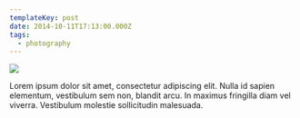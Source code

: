 ```yaml
---
templateKey: post
date: 2014-10-11T17:13:00.000Z
tags:
  - photography
---
```

![](../../static/assets/20141011-IMG_0401.jpg)

Lorem ipsum dolor sit amet, consectetur adipiscing elit. Nulla id sapien elementum, vestibulum sem non, blandit arcu. In maximus fringilla diam vel viverra. Vestibulum molestie sollicitudin malesuada.
